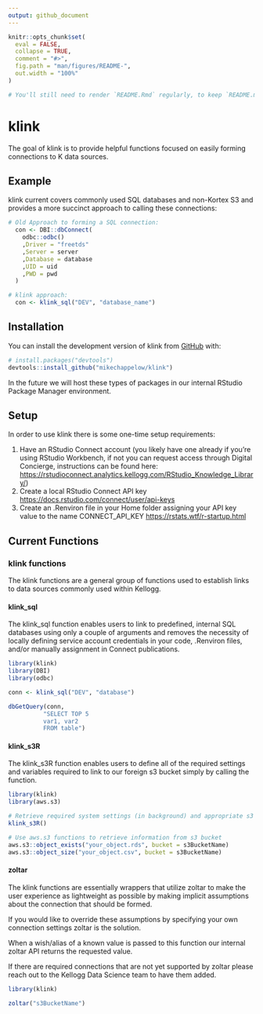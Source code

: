 ```yaml
---
output: github_document
---
```


<!-- README.md is generated from README.Rmd. Please edit that file -->

```r
knitr::opts_chunk$set(
  eval = FALSE,
  collapse = TRUE,
  comment = "#>",
  fig.path = "man/figures/README-",
  out.width = "100%"
)
```

```r
# You'll still need to render `README.Rmd` regularly, to keep `README.md` up-to-date. `devtools::build_readme()` is handy for this. You could also use GitHub Actions to re-render `README.Rmd` every time you push. An example workflow can be found here: <https://github.com/r-lib/actions/tree/v1/examples>.
```

# klink

<!-- badges: start -->
<!-- badges: end -->

The goal of klink is to provide helpful functions focused on easily forming connections to K data sources.

## Example

klink current covers commonly used SQL databases and non-Kortex S3 and provides a more succinct approach to calling these connections:

```r
# Old Approach to forming a SQL connection:
  con <- DBI::dbConnect(
    odbc::odbc()
    ,Driver = "freetds"
    ,Server = server
    ,Database = database
    ,UID = uid
    ,PWD = pwd
  )

# klink approach:
  con <- klink_sql("DEV", "database_name")

```

## Installation
You can install the development version of klink from [GitHub](https://github.com/) with:

``` r
# install.packages("devtools")
devtools::install_github("mikechappelow/klink")
```

In the future we will host these types of packages in our internal RStudio Package Manager environment.

## Setup
In order to use klink there is some one-time setup requirements:

1. Have an RStudio Connect account (you likely have one already if you're using RStudio Workbench, if not you can request access through Digital Concierge, instructions can be found here: <https://rstudioconnect.analytics.kellogg.com/RStudio_Knowledge_Library/>)
2. Create a local RStudio Connect API key <https://docs.rstudio.com/connect/user/api-keys>
3. Create an .Renviron file in your Home folder assigning your API key value to the name CONNECT_API_KEY <https://rstats.wtf/r-startup.html>


## Current Functions

### klink functions
The klink functions are a general group of functions used to establish links to data sources commonly used within Kellogg.

#### klink_sql
The klink_sql function enables users to link to predefined, internal SQL databases using only a couple of arguments and removes the necessity of locally defining service account credentials in your code, .Renviron files, and/or manually assignment in Connect publications.

```r
library(klink)
library(DBI)
library(odbc)

conn <- klink_sql("DEV", "database")

dbGetQuery(conn,
          "SELECT TOP 5
          var1, var2
          FROM table")
```

#### klink_s3R
The klink_s3R function enables users to define all of the required settings and variables required to link to our foreign s3 bucket simply by calling the function.

```r
library(klink)
library(aws.s3)

# Retrieve required system settings (in background) and appropriate s3 bucket name
klink_s3R()

# Use aws.s3 functions to retrieve information from s3 bucket
aws.s3::object_exists("your_object.rds", bucket = s3BucketName)
aws.s3::object_size("your_object.csv", bucket = s3BucketName)
```

#### zoltar
The klink functions are essentially wrappers that utilize zoltar to make the user experience as lightweight as possible by making implicit assumptions about the connection that should be formed.

If you would like to override these assumptions by specifying your own connection settings zoltar is the solution.

When a wish/alias of a known value is passed to this function our internal zoltar API returns the requested value. 

If there are required connections that are not yet supported by zoltar please reach out to the Kellogg Data Science team to have them added.

```r
library(klink)

zoltar("s3BucketName")
```

